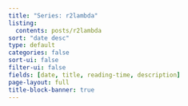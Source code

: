 ```yaml
---
title: "Series: r2lambda"
listing:
  contents: posts/r2lambda
sort: "date desc"
type: default
categories: false
sort-ui: false
filter-ui: false
fields: [date, title, reading-time, description]
page-layout: full
title-block-banner: true
---
```


